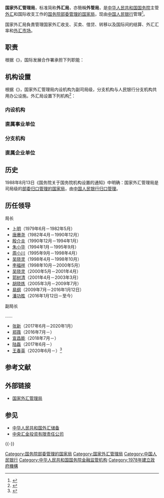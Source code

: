 {{Pathnav|中华人民共和国国务院|中国人民银行}}
{{Infobox PRCG
|机构名称=国家外汇管理局
|标志1=National Emblem of the People's Republic of China (2).svg
|标志1说明=[[s:国务院关于国家行政机关和企业事业单位社会团体印章管理的规定|1999年规定]]：[[印章|印章]][[直径|直径]]4.5厘米，中央刊[[中华人民共和国国徽|国徽]]，由[[中华人民共和国国务院|国务院]]制发。
|职位1=局长
|人员1=[[潘功胜|潘功胜]]
|职位2=副局长
|人员2=[[郑薇|郑薇]]、[[宣昌能|宣昌能]]、[[陆磊|陆磊]]、[[王春英|王春英]]
|人数2=4
|业务上级=[[中国人民银行|中国人民银行]]
|组织上级=[[中华人民共和国国务院|中华人民共和国国务院]]
|机构类型=[[国务院部委管理的国家局|国务院部委管理的国家局]]
|行政级别=副部级
|中共本级 =[[中国共产党国家外汇管理局党组|中国共产党国家外汇管理局党组]]
|本级纪检监察=[[中央纪律检查委员会国家监察委员会驻中国人民银行纪检监察组|中央纪委国家监委驻人民银行纪检监察组]]
|成立时间=1979年6月
|地址1=[[北京市|北京市]][[海淀区|海淀区]][[阜成路|阜成路]]18号[[华融大厦|华融大厦]]
|邮编1=100048
|电话1=举报电话：<br>{{Tel|86|10|68402265}}
|官网= {{URL|http://www.safe.gov.cn/}}
}}

'''国家外汇管理局'''，标准简称'''外汇局'''，亦簡稱'''外管局'''，是[[中华人民共和国国务院|中华人民共和国国务院]]主管[[外汇|外汇]]和国际收支工作的[[国务院部委管理的国家局|国务院部委管理的国家局]]，现由[[中国人民银行|中国人民银行]]管理<ref name="官方简称">{{cite web|title=关于转发国务院机构简称的通知|url=http://www.gdllw.org/tzgg/201806/W020180622515099385181.pdf|accessdate=2018-11-25|author=国务院办公厅秘书局|date=2018-06-22|publisher=广东老龄网|archiveurl=https://web.archive.org/web/20181125030045/http://www.gdllw.org/tzgg/201806/W020180622515099385181.pdf|archivedate=2018-11-25|dead-url=yes}}</ref>。

国家外汇局負責管理国家外汇收支、买卖、借贷、转移以及国际间的结算、外汇汇率和[[外汇市场|外汇市场]]。

== 职责 ==
根据《{{s|国家外汇管理局职能配置、内设机构和人员编制规定}}》，国际发展合作署承担下列职能：
{{columns-list|2|
# 设计、推行国际收支统计体系、申报制度，编制国际收支平衡表。
# 分析、研究外汇收支和国际收支状况，提出達致国际收支平衡的政策建议，研究[[人民币|人民币]]在[[资本项目|资本项目]]下的可兑换。
# 管理外汇市场的运作；向人民银行提供制订汇率政策的建议。
# 制订[[经常项目|经常项目]]汇兑管理办法，监督经常项目的汇兑。
# 监督资本项目下的交易和外汇的汇入、汇出及兑付。
# 按规定经营和管理国家的[[外汇储备|外汇储备]]。
# 起草外汇行政管理规章，检查境内机构执行外汇管理法规的情况。
# 参与有关国际金融活动。
# 承办[[中华人民共和国国务院|国务院]]和人民银行交办的其他事项。
}}

== 机构设置 ==
根据《{{s|国家外汇管理局职能配置、内设机构和人员编制规定}}》，国家外汇管理局内设机构为副司局级，分支机构与人民银行分支机构共用办公设施。外汇局设置下列机构<ref>{{cite news|title=外汇局梧桐树平台再添新成员|url=http://epaper.ynet.com/images/2018-12/14/A11/bjqnb20181214A11.pdf|accessdate=2019-10-24|work=北京青年报|date=2018-12-14|author=程婕|archive-date=2019-10-24|archive-url=https://web.archive.org/web/20191024030545/http://epaper.ynet.com/images/2018-12/14/A11/bjqnb20181214A11.pdf|dead-url=no}}</ref>：
=== 内设机构 ===
{{columns-list|2|
* [[国家外汇管理局综合司|综合司（政策法规司）]]
* [[国家外汇管理局国际收支司|国际收支司]]
* [[国家外汇管理局经常项目管理司|经常项目管理司]]
* [[国家外汇管理局资本项目管理司|资本项目管理司]]
* [[国家外汇管理局管理检查司|管理检查司]]
* [[国家外汇管理局储备管理司|储备管理司]]
* [[国家外汇管理局人事司|人事司（内审司）]]
* [[国家外汇管理局科技司|科技司]]
}}

=== 直属事业单位 ===
{{columns-list|2|
* [[中央外汇业务中心|中央外汇业务中心]]
* [[国家外汇管理局外汇业务数据监测中心|国家外汇管理局外汇业务数据监测中心]]
* [[国家外汇管理局机关服务中心|国家外汇管理局机关服务中心]]
* [[国家外汇管理局外汇研究中心|国家外汇管理局外汇研究中心]]
}}

=== 分支机构 ===
{{columns-list|2|
*[[国家外汇管理局北京外汇管理部|国家外汇管理局北京外汇管理部]]
*[[国家外汇管理局重庆外汇管理部|国家外汇管理局重庆外汇管理部]]
*[[国家外汇管理局上海市分局|国家外汇管理局上海市分局]]
*[[国家外汇管理局天津市分局|国家外汇管理局天津市分局]]
*[[国家外汇管理局河北省分局|国家外汇管理局河北省分局]]
*[[国家外汇管理局山西省分局|国家外汇管理局山西省分局]]
*[[国家外汇管理局吉林省分局|国家外汇管理局吉林省分局]]
*[[国家外汇管理局辽宁省分局|国家外汇管理局辽宁省分局]]
*[[国家外汇管理局黑龙江省分局|国家外汇管理局黑龙江省分局]]
*[[国家外汇管理局陕西省分局|国家外汇管理局陕西省分局]]
*[[国家外汇管理局甘肃省分局|国家外汇管理局甘肃省分局]]
*[[国家外汇管理局青海省分局|国家外汇管理局青海省分局]]
*[[国家外汇管理局山东省分局|国家外汇管理局山东省分局]]
*[[国家外汇管理局福建省分局|国家外汇管理局福建省分局]]
*[[国家外汇管理局浙江省分局|国家外汇管理局浙江省分局]]
*[[国家外汇管理局河南省分局|国家外汇管理局河南省分局]]
*[[国家外汇管理局湖北省分局|国家外汇管理局湖北省分局]]
*[[国家外汇管理局湖南省分局|国家外汇管理局湖南省分局]]
*[[国家外汇管理局江西省分局|国家外汇管理局江西省分局]]
*[[国家外汇管理局江苏省分局|国家外汇管理局江苏省分局]]
*[[国家外汇管理局安徽省分局|国家外汇管理局安徽省分局]]
*[[国家外汇管理局广东省分局|国家外汇管理局广东省分局]]
*[[国家外汇管理局海南省分局|国家外汇管理局海南省分局]]
*[[国家外汇管理局四川省分局|国家外汇管理局四川省分局]]
*[[国家外汇管理局贵州省分局|国家外汇管理局贵州省分局]]
*[[国家外汇管理局云南省分局|国家外汇管理局云南省分局]]
*[[国家外汇管理局内蒙古自治区分局|国家外汇管理局内蒙古自治区分局]]
*[[国家外汇管理局新疆维吾尔自治区分局|国家外汇管理局新疆维吾尔自治区分局]]
*[[国家外汇管理局宁夏回族自治区分局|国家外汇管理局宁夏回族自治区分局]]
*[[国家外汇管理局广西壮族自治区分局|国家外汇管理局广西壮族自治区分局]]
*[[国家外汇管理局西藏自治区分局|国家外汇管理局西藏自治区分局]]
*[[国家外汇管理局深圳市分局|国家外汇管理局深圳市分局]]
*[[国家外汇管理局厦门市分局|国家外汇管理局厦门市分局]]
*[[国家外汇管理局宁波市分局|国家外汇管理局宁波市分局]]
*[[国家外汇管理局青岛市分局|国家外汇管理局青岛市分局]]
*[[国家外汇管理局大连市分局|国家外汇管理局大连市分局]]
}}

=== 直属企业单位 ===
{{columns-list|2|
* [[中国外汇_(杂志)|《中国外汇》杂志社]]
* [[梧桐树投资平台有限责任公司|梧桐树投资平台有限责任公司]]
* [[上海中汇金融外汇咨询有限公司|上海中汇金融外汇咨询有限公司]]
* 华安公司（中国香港）
* 华新公司（新加坡）
* 华欧公司（欧洲）
* 华美公司（美国）
}}

==历史==
1988年8月13日《国务院关于国务院机构设置的通知》中明确：国家外汇管理局是司局级的[[部委归口管理的国家局|部委归口管理的国家局]]，由[[中国人民银行|中国人民银行]][[归口管理|归口管理]]。
==历任领导==
; 局长
* [[卜明|卜明]]（1979年6月－1982年5月）
* [[唐赓尧|唐赓尧]]（1982年4月－1990年12月）
* [[殷介炎|殷介炎]]（1990年12月－1994年1月）
* [[朱小华|朱小华]]（1994年1月－1995年9月）
* [[周小川|周小川]]（1995年9月－1998年4月）
* [[吴晓灵|吴晓灵]]（1998年4月－1998年10月）
* [[李福祥_(1952年)|李福祥]]（1998年10月－2000年5月）
* [[吴晓灵|吴晓灵]]（2000年5月－2001年4月）
* [[郭树清|郭树清]]（2001年4月－2003年3月）
* [[胡晓炼|胡晓炼]]（2005年3月－2009年7月）
* [[易纲|易纲]]（2009年7月－2016年1月12日）
* [[潘功胜|潘功胜]]（2016年1月12日－至今）

; 副局长
……
* [[张新_(政治人物)|张新]]（2017年6月－2020年1月）
* [[郑薇|郑薇]]（2016年7月－）
* [[宣昌能|宣昌能]]（2018年7月－）
* [[陆磊|陆磊]]（2017年6月－）
* [[王春英|王春英]]（2020年6月－）<ref>{{Cite web|title=国家外汇管理局副局长补齐 原总经济师王春英履新|url=http://finance.caixin.com/2020-07-06/101576248.html|accessdate=2020-07-13|work=财新网|archive-date=2020-07-14|archive-url=https://web.archive.org/web/20200714182844/http://finance.caixin.com/2020-07-06/101576248.html|dead-url=no}}</ref>

== 参考文献 ==
{{Reflist}}

== 外部链接 ==
* [http://www.safe.gov.cn/ 国家外汇管理局]{{Wayback|url=http://www.safe.gov.cn/ |date=20080820023224 }}

== 参见 ==
* [[中华人民共和国外汇储备|中华人民共和国外汇储备]]
* [[中央汇金投资有限责任公司|中央汇金投资有限责任公司]]

{{-}}
{{s-start}}
{{s-off|[[国务院部委管理的国家局|国务院部委管理的国家局]]}}
{{s-before|[[中国人民银行|中国人民银行]]|rows=3}}
{{s-title|国务院外汇管理部门|1979年6月至今}}
{{s-inc}}
{{s-title|中国人民银行与国际金融组织国际资产及投资交易清算会计核算主管部门|1998年6月12日至今}}
{{s-inc}}
{{s-title|国务院金融机构外汇业务市场准入与外币资产监管部门|1979年6月至1998年6月12日}}
{{s-after|[[中国人民银行|中国人民银行]]}}
{{s-end}}
{{中国经济}}
{{国务院}}

[[Category:国务院部委管理的国家局|Category:国务院部委管理的国家局]]
[[Category:国家外汇管理局|Category:国家外汇管理局]]
[[Category:中国人民银行|Category:中国人民银行]]
[[Category:中华人民共和国国务院金融监管机构|Category:中华人民共和国国务院金融监管机构]]
[[Category:1978年建立政府機構|Category:1978年建立政府機構]]